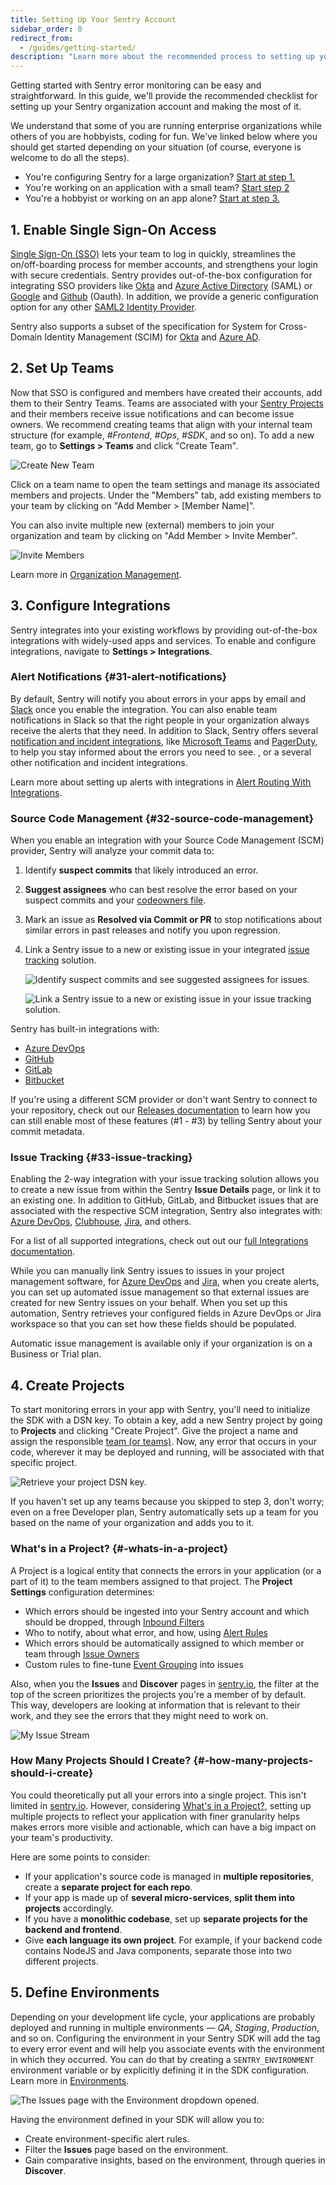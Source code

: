```yaml
---
title: Setting Up Your Sentry Account
sidebar_order: 0
redirect_from:
  - /guides/getting-started/
description: "Learn more about the recommended process to setting up your Sentry organization account to make the most of it."
---
```


Getting started with Sentry error monitoring can be easy and straightforward. In this guide, we'll provide the recommended checklist for setting up your Sentry organization account and making the most of it.

We understand that some of you are running enterprise organizations while others of you are hobbyists, coding for fun. We've linked below where you should get started depending on your situation (of course, everyone is welcome to do all the steps).

- You're configuring Sentry for a large organization? [Start at step 1.](#1-enable-single-sign-on-access)
- You're working on an application with a small team? [Start step 2](#2-set-up-teams)
- You're a hobbyist or working on an app alone? [Start at step 3.](#3-configure-integrations)

## 1. Enable Single Sign-On Access

[Single Sign-On (SSO)](/product/accounts/sso/) lets your team to log in quickly, streamlines the on/off-boarding process for member accounts, and strengthens your login with secure credentials. Sentry provides out-of-the-box configuration for integrating SSO providers like [Okta](/product/accounts/sso/#okta) and [Azure Active Directory](/product/accounts/sso/#azure-active-directory) (SAML) or [Google](/product/accounts/sso/#google-business-app) and [Github](/product/accounts/sso/#github-organizations) (Oauth). In addition, we provide a generic configuration option for any other [SAML2 Identity Provider](/product/accounts/sso/saml2/).

Sentry also supports a subset of the specification for System for Cross-Domain Identity Management (SCIM) for [Okta](/product/accounts/sso/okta-sso/okta-scim/) and [Azure AD](https://product/accounts/sso/azure-sso/#scim-integration).

## 2. Set Up Teams

Now that SSO is configured and members have created their accounts, add them to their Sentry Teams. Teams are associated with your [Sentry Projects](#4-create-projects) and their members receive issue notifications and can become issue owners. We recommend creating teams that align with your internal team structure (for example, _#Frontend_, _#Ops_, _#SDK_, and so on). To add a new team, go to **Settings > Teams** and click "Create Team".

![Create New Team](03.png)

Click on a team name to open the team settings and manage its associated members and projects.
Under the "Members" tab, add existing members to your team by clicking on "Add Member > [Member Name]".

You can also invite multiple new (external) members to join your organization and team by clicking on "Add Member > Invite Member".

![Invite Members](05.png)

Learn more in [Organization Management](/product/accounts/membership/).

## 3. Configure Integrations

Sentry integrates into your existing workflows by providing out-of-the-box integrations with widely-used apps and services. To enable and configure integrations, navigate to **Settings > Integrations**.

### Alert Notifications {#31-alert-notifications}

By default, Sentry will notify you about errors in your apps by email and [Slack](/product/integrations/notification-incidents/slack/) once you enable the integration. You can also enable team notifications in Slack so that the right people in your organization always receive the alerts that they need. In addition to Slack, Sentry offers several [notification and incident integrations](/product/integrations/notification-incidents/), like [Microsoft Teams](/product/integrations/notification-incidents/msteams/) and [PagerDuty](/product/integrations/notification-incidents/pagerduty/), to help you stay informed about the errors you need to see. , or a several other notification and incident integrations.

Learn more about setting up alerts with integrations in [Alert Routing With Integrations](/product/alerts/create-alerts/routing-alerts/).

### Source Code Management {#32-source-code-management}

When you enable an integration with your Source Code Management (SCM) provider, Sentry will analyze your commit data to:

1. Identify **suspect commits** that likely introduced an error.
1. **Suggest assignees** who can best resolve the error based on your suspect commits and your [codeowners file](/product/issues/issue-owners/#code-owners).
1. Mark an issue as **Resolved via Commit or PR** to stop notifications about similar errors in past releases and notify you upon regression.
1. Link a Sentry issue to a new or existing issue in your integrated [issue tracking](#33-issue-tracking) solution.

   ![Identify suspect commits and see suggested assignees for issues.](issue-integrations-01.png)

   ![Link a Sentry issue to a new or existing issue in your issue tracking solution.](issue-integrations-02.png)

Sentry has built-in integrations with:

- [Azure DevOps](/product/integrations/source-code-mgmt/azure-devops/)
- [GitHub](/product/integrations/source-code-mgmt/github/)
- [GitLab](/product/integrations/source-code-mgmt/gitlab/)
- [Bitbucket](/product/integrations/source-code-mgmt/bitbucket/)

If you're using a different SCM provider or don't want Sentry to connect to your repository, check out our [Releases documentation](/product/releases/setup/manual-setup-releases/) to learn how you can still enable most of these features (#1 - #3) by telling Sentry about your commit metadata.

### Issue Tracking {#33-issue-tracking}

Enabling the 2-way integration with your issue tracking solution allows you to create a new issue from within the Sentry **Issue Details** page, or link it to an existing one. In addition to GitHub, GitLab, and Bitbucket issues that are associated with the respective SCM integration, Sentry also integrates with: [Azure DevOps](/product/integrations/source-code-mgmt/azure-devops/), [Clubhouse](/product/integrations/project-mgmt/clubhouse/), [Jira](/product/integrations/project-mgmt/jira/), and others.

For a list of all supported integrations, check out out our [full Integrations documentation](/product/integrations/).

While you can manually link Sentry issues to issues in your project management software, for [Azure DevOps](/product/integrations/source-code-mgmt/azure-devops/#automatically)  and [Jira](/product/integrations/project-mgmt/jira/#automatically), when you create alerts, you can set up automated issue management so that external issues are created for new Sentry issues on your behalf. When you set up this automation, Sentry retrieves your configured fields in Azure DevOps or Jira workspace so that you can set how these fields should be populated.

<Note>

Automatic issue management is available only if your organization is on a Business or Trial plan.

</Note>

## 4. Create Projects

To start monitoring errors in your app with Sentry, you'll need to initialize the SDK with a DSN key. To obtain a key, add a new Sentry project by going to **Projects** and clicking "Create Project". Give the project a name and assign the responsible [team (or teams)](#2-set-up-teams). Now, any error that occurs in your code, wherever it may be deployed and running, will be associated with that specific project.

![Retrieve your project DSN key.](project-dsn.png)

If you haven't set up any teams because you skipped to step 3, don't worry; even on a free Developer plan, Sentry automatically sets up a team for you based on the name of your organization and adds you to it.

### What's in a Project? {#-whats-in-a-project}

A Project is a logical entity that connects the errors in your application (or a part of it) to the team members assigned to that project. The **Project Settings** configuration determines:

- Which errors should be ingested into your Sentry account and which should be dropped, through [Inbound Filters](/product/accounts/quotas/#inbound-data-filters)
- Who to notify, about what error, and how, using [Alert Rules](/workflow/notifications/alerts/)
- Which errors should be automatically assigned to which member or team through [Issue Owners](/workflow/issue-owners/)
- Custom rules to fine-tune [Event Grouping](/product/data-management-settings/event-grouping/) into issues

Also, when you the **Issues** and **Discover** pages in [sentry.io](https://sentry.io), the filter at the top of the screen prioritizes the projects you're a member of by default. This way, developers are looking at information that is relevant to their work, and they see the errors that they might need to work on.

![My Issue Stream](../issues-homepage.png)

### How Many Projects Should I Create? {#-how-many-projects-should-i-create}

You could theoretically put all your errors into a single project. This isn't limited in [sentry.io](https://sentry.io). However, considering [What's in a Project?](#-whats-in-a-project), setting up multiple projects to reflect your application with finer granularity helps makes errors more visible and actionable, which can have a big impact on your team's productivity.

Here are some points to consider:

- If your application's source code is managed in **multiple repositories**, create a **separate project for each repo**.
- If your app is made up of **several micro-services**, **split them into projects** accordingly.
- If you have a **monolithic codebase**, set up **separate projects for the backend and frontend**.
- Give **each language its own project**. For example, if your backend code contains NodeJS and Java components, separate those into two different projects.

## 5. Define Environments

Depending on your development life cycle, your applications are probably deployed and running in multiple environments — _QA_, _Staging_, _Production_, and so on. Configuring the environment in your Sentry SDK will add the tag to every error event and will help you associate events with the environment in which they occurred. You can do that by creating a `SENTRY_ENVIRONMENT` environment variable or by explicitly defining it in the SDK configuration. Learn more in [Environments](/platform-redirect/?next=/configuration/environments/).

![The Issues page with the Environment dropdown opened.](environment-dropdown.png)

Having the environment defined in your SDK will allow you to:

- Create environment-specific alert rules.
- Filter the **Issues** page based on the environment.
- Gain comparative insights, based on the environment, through queries in **Discover**.
